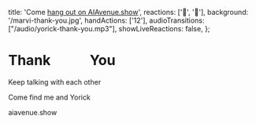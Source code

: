   title: 'Come [hang out on AIAvenue.show](https://aiavenue.show)',
  reactions: ['🍅', '🥳'],
  background: '/marvi-thank-you.jpg',
  handActions: ['12'],
  audioTransitions: ["/audio/yorick-thank-you.mp3"],
  showLiveReactions: false,
};

# Thank &nbsp;&nbsp;&nbsp;&nbsp;&nbsp;&nbsp;&nbsp;&nbsp;&nbsp;&nbsp; You

Keep talking with each other

Come find me and Yorick

aiavenue.show